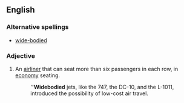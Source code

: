 ==English==
===Alternative spellings===
*[[wide-bodied]]

===Adjective===
{{en-adj}}

# {{aeronautics}} An [[airliner]] that can seat more than six passengers in each row, in [[economy]] seating.
#: '''''Widebodied''' jets, like the 747, the DC-10, and the L-1011, introduced the possibility of low-cost air travel.